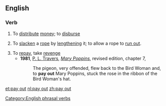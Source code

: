 ==English==

===Verb===
{{en-verb|pays out|paying out|'''[[paid out]]''' ''or rarely (but less so for the rope sense)'' '''[[payed out]]'''|inf=to [[pay]] [[out]]}}

# To [[distribute]] [[money]]; to [[disburse]]
#{{nautical}} To [[slacken]] a [[rope]] by [[lengthen]]ing it; to allow a rope to [[run out]].
# To [[repay]], take [[revenge]]
#*'''1981''', [[w:P. L. Travers|P. L. Travers]], [[w:Mary Poppins|''Mary Poppins'']], revised edition, chapter 7,
#*:The pigeon, very offended, flew back to the Bird Woman and, to '''pay out''' Mary Poppins, stuck the rose in the ribbon of the Bird Woman's hat.
[[Category:English phrasal verbs]]

[[et:pay out]]
[[nl:pay out]]
[[zh:pay out]]